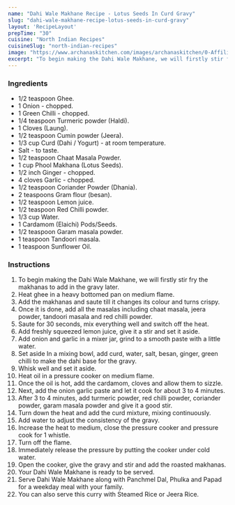---
name: "Dahi Wale Makhane Recipe - Lotus Seeds In Curd Gravy"
slug: "dahi-wale-makhane-recipe-lotus-seeds-in-curd-gravy"
layout: 'RecipeLayout'
prepTime: "30"
cuisine: "North Indian Recipes"
cuisineSlug: "north-indian-recipes"
image: "https://www.archanaskitchen.com/images/archanaskitchen/0-Affiliate-Articles/Dahiwale_Makhane.jpg"
excerpt: "To begin making the Dahi Wale Makhane, we will firstly stir fry the makhanas to add in the gravy later"
---

### Ingredients

- 1/2 teaspoon Ghee.
- 1 Onion - chopped.
- 1 Green Chilli - chopped.
- 1/4 teaspoon Turmeric powder (Haldi).
- 1 Cloves (Laung).
- 1/2 teaspoon Cumin powder (Jeera).
- 1/3 cup Curd (Dahi / Yogurt) - at room temperature.
- Salt - to taste.
- 1/2 teaspoon Chaat Masala Powder.
- 1 cup Phool Makhana (Lotus Seeds).
- 1/2 inch Ginger - chopped.
- 4 cloves Garlic - chopped.
- 1/2 teaspoon Coriander Powder (Dhania).
- 2 teaspoons Gram flour (besan).
- 1/2 teaspoon Lemon juice.
- 1/2 teaspoon Red Chilli powder.
- 1/3 cup Water.
- 1 Cardamom (Elaichi) Pods/Seeds.
- 1/2 teaspoon Garam masala powder.
- 1 teaspoon Tandoori masala.
- 1 teaspoon Sunflower Oil.

### Instructions

1. To begin making the Dahi Wale Makhane, we will firstly stir fry the makhanas to add in the gravy later.
1. Heat ghee in a heavy bottomed pan on medium flame.
1. Add the makhanas and saute till it changes its colour and turns crispy.
1. Once it is done, add all the masalas including chaat masala, jeera powder, tandoori masala and red chilli powder.
1. Saute for 30 seconds, mix everything well and switch off the heat.
1. Add freshly squeezed lemon juice, give it a stir and set it aside.
1. Add onion and garlic in a mixer jar, grind to a smooth paste with a little water.
1. Set aside In a mixing bowl, add curd, water, salt, besan, ginger, green chilli to make the dahi base for the gravy.
1. Whisk well and set it aside.
1. Heat oil in a pressure cooker on medium flame.
1. Once the oil is hot, add the cardamom, cloves and allow them to sizzle.
1. Next, add the onion garlic paste and let it cook for about 3 to 4 minutes.
1. After 3 to 4 minutes, add turmeric powder, red chilli powder, coriander powder, garam masala powder and give it a good stir.
1. Turn down the heat and add the curd mixture, mixing continuously.
1. Add water to adjust the consistency of the gravy.
1. Increase the heat to medium, close the pressure cooker and pressure cook for 1 whistle.
1. Turn off the flame.
1. Immediately release the pressure by putting the cooker under cold water.
1. Open the cooker, give the gravy and stir and add the roasted makhanas.
1. Your Dahi Wale Makhane is ready to be served.
1. Serve Dahi Wale Makhane along with Panchmel Dal, Phulka and Papad for a weekday meal with your family.
1. You can also serve this curry with Steamed Rice or Jeera Rice.
